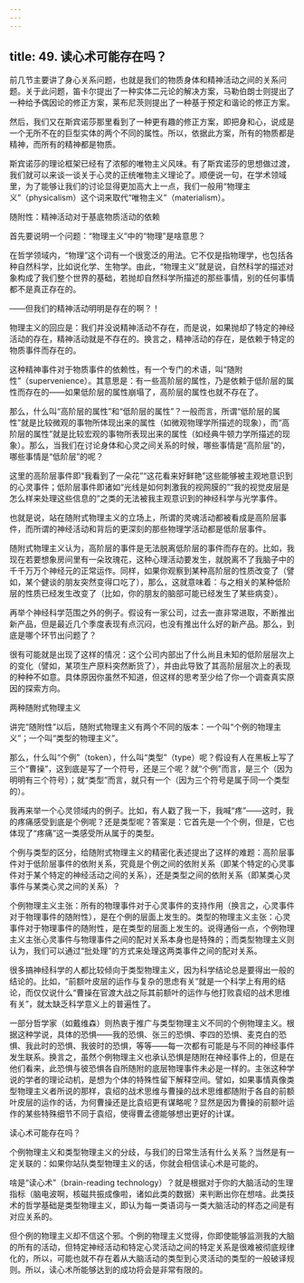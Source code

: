 ```yaml
---
---
---
```

title: 49. 读心术可能存在吗？
---




前几节主要讲了身心关系问题，也就是我们的物质身体和精神活动之间的关系问题。关于此问题，笛卡尔提出了一种实体二元论的解决方案，马勒伯朗士则提出了一种给予偶因论的修正方案，莱布尼茨则提出了一种基于预定和谐论的修正方案。

然后，我们又在斯宾诺莎那里看到了一种更有趣的修正方案，即把身和心，说成是一个无所不在的巨型实体的两个不同的属性。所以，依据此方案，所有的物质都是精神，而所有的精神都是物质。

斯宾诺莎的理论框架已经有了浓郁的唯物主义风味。有了斯宾诺莎的思想做过渡，我们就可以来谈一谈关于心灵的正统唯物主义理论了。顺便说一句，在学术领域里，为了能够让我们的讨论显得更加高大上一点，我们一般用“物理主义”（physicalism）这个词来取代“唯物主义”（materialism）。





随附性：精神活动对于基底物质活动的依赖


首先要说明一个问题：“物理主义”中的“物理”是啥意思？

在哲学领域内，“物理”这个词有一个很宽泛的用法。它不仅是指物理学，也包括各种自然科学，比如说化学、生物学。由此，“物理主义”就是说，自然科学的描述对象构成了我们整个世界的基础，若抛却自然科学所描述的那些事情，别的任何事情都不是真正存在的。

——但我们的精神活动明明是存在的啊？！

物理主义的回应是：我们并没说精神活动不存在，而是说，如果抛却了特定的神经活动的存在，精神活动就是不存在的。换言之，精神活动的存在，是依赖于特定的物质事件而存在的。

这种精神事件对于物质事件的依赖性，有一个专门的术语，叫“随附性”（supervenience）。其意思是：有一些高阶层的属性，乃是依赖于低阶层的属性而存在的——如果低阶层的属性崩塌了，高阶层的属性也就不存在了。

那么，什么叫“高阶层的属性”和“低阶层的属性”？一般而言，所谓“低阶层的属性”就是比较微观的事物所体现出来的属性（如微观物理学所描述的现象），而“高阶层的属性”就是比较宏观的事物所表现出来的属性（如经典牛顿力学所描述的现象）。那么，当我们在讨论身体和心灵之间关系的时候，哪些事情是“高阶层”的，哪些事情是“低阶层”的呢？

这里的高阶层事件即“我看到了一朵花”“这花看来好鲜艳”这些能够被主观地意识到的心灵事件；低阶层事件即诸如“光线是如何刺激我的视网膜的”“我的视觉皮层是怎么样来处理这些信息的”之类的无法被我主观意识到的神经科学与光学事件。

也就是说，站在随附式物理主义的立场上，所谓的灵魂活动都被看成是高阶层事件，而所谓的神经活动和背后的更深刻的那些物理学活动都是低阶层事件。

随附式物理主义认为，高阶层的事件是无法脱离低阶层的事件而存在的。比如，我现在若要想象房间里有一朵玫瑰花，这种心理活动要发生，就脱离不了我脑子中的千千万万个神经元的正常运作。同样，如果你观察到某种高阶层的性质改变了（譬如，某个健谈的朋友突然变得口吃了），那么，这就意味着：与之相关的某种低阶层的性质已经发生改变了（比如，你的朋友的脑部可能已经发生了某些病变）。

再举个神经科学范围之外的例子。假设有一家公司，过去一直非常进取，不断推出新产品，但是最近几个季度表现有点沉闷，也没有推出什么好的新产品。那么，到底是哪个环节出问题了？

很有可能就是出现了这样的情况：这个公司内部出了什么尚且未知的低阶层层次上的变化（譬如，某项生产原料突然断货了），并由此导致了其高阶层层次上的表现的种种不如意。具体原因你虽然不知道，但这样的思考至少给了你一个调查真实原因的探索方向。





两种随附式物理主义


讲完“随附性”以后，随附式物理主义有两个不同的版本：一个叫“个例的物理主义”；一个叫“类型的物理主义”。

那么，什么叫“个例”（token），什么叫“类型”（type）呢？假设有人在黑板上写了三个“曹操”，这到底是写了一个符号，还是三个呢？就“个例”而言，是三个（因为明明有三个符号）；就“类型”而言，就只有一个（因为三个符号是属于同一个类型的）。

我再来举一个心灵领域内的例子。比如，有人戳了我一下，我喊“疼”——这时，我的疼痛感受到底是个例呢？还是类型呢？答案是：它首先是一个个例，但是，它也体现了“疼痛”这一类感受所从属于的类型。

个例与类型的区分，给随附式物理主义的精密化表述提出了这样的难题：高阶层事件对于低阶层事件的依附关系，究竟是个例之间的依附关系（即某个特定的心灵事件对于某个特定的神经活动之间的关系），还是类型之间的依附关系（即某类心灵事件与某类心灵之间的关系）？

个例物理主义主张：所有的物理事件对于心灵事件的支持作用（换言之，心灵事件对于物理事件的随附性），是在个例的层面上发生的。类型的物理主义主张：心灵事件对于物理事件的随附性，是在类型的层面上发生的。说得通俗一点，个例物理主义主张心灵事件与物理事件之间的配对关系本身也是特殊的；而类型物理主义则认为，我们可以通过“批处理”的方式来处理这两类事件之间的配对关系。

很多搞神经科学的人都比较倾向于类型物理主义，因为科学结论总是要得出一般的结论的。比如，“前额叶皮层的运作与复杂的思虑有关”就是一个科学上有用的结论，而仅仅说什么“曹操在官渡大战之际其前额叶的运作与他打败袁绍的战术思维有关”，就太缺乏科学意义上的普遍性了。

一部分哲学家（如戴维森）则热衷于推广与类型物理主义不同的个例物理主义。根据这种学说，具体的恐惧——我的恐惧、张三的恐惧、李四的恐惧、麦克白的恐惧、我此时的恐惧、我彼时的恐惧，等等——每一次都有可能是与不同的神经事件发生联系。换言之，虽然个例物理主义也承认恐惧是随附在神经事件上的，但是在他们看来，此恐惧与彼恐惧各自所随附的底层物理事件未必是一样的。主张这种学说的学者的理论动机，是想为个体的特殊性留下解释空间。譬如，如果事情真像类型物理主义者所说的那样，袁绍的战术思维与曹操的战术思维都随附于各自的前额叶皮层的运作的话，为何曹操还是比袁绍更有谋略呢？显然是因为曹操的前额叶运作的某些特殊细节不同于袁绍，使得曹孟德能够想出更好的计谋。





读心术可能存在吗？


个例物理主义和类型物理主义的分歧，与我们的日常生活有什么关系？当然是有一定关联的：如果你站队类型物理主义的话，你就会相信读心术是可能的。

啥是“读心术”（brain-reading technology）？就是根据对于你的大脑活动的生理指标（脑电波啊，核磁共振成像啦，诸如此类的数据）来判断出你在想啥。此类技术的哲学基础是类型物理主义，即认为每一类语词与一类大脑活动的样态之间是有对应关系的。

但个例的物理主义却不信这个邪。个例的物理主义觉得，你即使能够监测我的大脑的所有的活动，但特定神经活动和特定心灵活动之间的特定关系是很难被彻底规律化的，所以，可能也就不存在着从大脑活动的类型到心灵活动的类型的一般破译规则。所以，读心术所能够达到的成功将会是非常有限的。